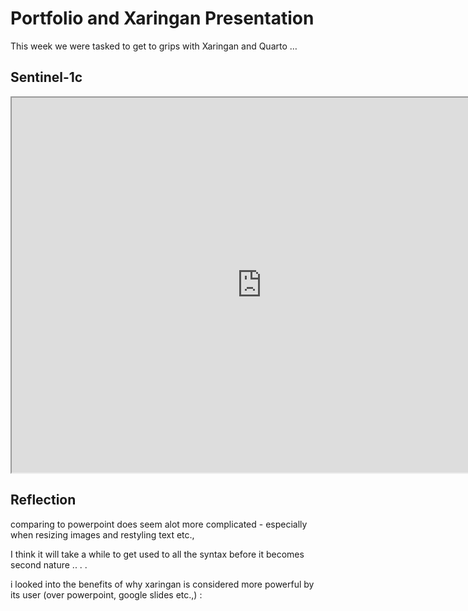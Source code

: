 # Portfolio and Xaringan Presentation

This week we were tasked to get to grips with Xaringan and Quarto ...

## Sentinel-1c

```{=html}
<iframe src="https://chrisrichman19.github.io/w2_presentation/#1" width="800" height="600"></iframe>
```

## Reflection

comparing to powerpoint does seem alot more complicated - especially when resizing images and restyling text etc.,

I think it will take a while to get used to all the syntax before it becomes second nature .. . .

i looked into the benefits of why xaringan is considered more powerful by its user (over powerpoint, google slides etc.,) :
